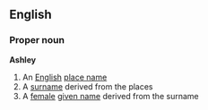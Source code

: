 ==English==

===Proper noun===
'''Ashley'''
# An [[English]] [[place name]]
# A [[surname]] derived from the places
# A [[female]] [[given name]] derived from the surname